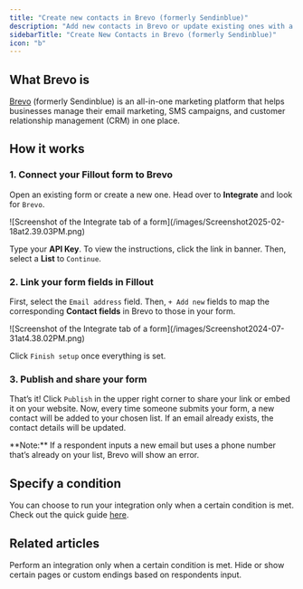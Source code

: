 ```yaml
---
title: "Create new contacts in Brevo (formerly Sendinblue)"
description: "Add new contacts in Brevo or update existing ones with a Fillout form. Set conditions to modify fields in your form."
sidebarTitle: "Create New Contacts in Brevo (formerly Sendinblue)"
icon: "b"
---
```


## What Brevo is

[Brevo](https://www.brevo.com/) (formerly Sendinblue) is an all-in-one marketing platform that helps businesses manage their email marketing, SMS campaigns, and customer relationship management (CRM) in one place.

## How it works

### **1. Connect your Fillout form to Brevo**

Open an existing form or create a new one. Head over to **Integrate** and look for `Brevo`.

<Frame>
  ![Screenshot of the Integrate tab of a form](/images/Screenshot2025-02-18at2.39.03PM.png)
</Frame>

Type your **API Key**. To view the instructions, click the link in banner. Then, select a **List** to `Continue`.

### **2. Link your form fields in Fillout**

First, select the `Email address` field. Then, `+ Add new` fields to map the corresponding **Contact fields** in Brevo to those in your form.

<Frame>
  ![Screenshot of the Integrate tab of a form](/images/Screenshot2024-07-31at4.38.02PM.png)
</Frame>

Click `Finish setup` once everything is set.

### **3. Publish and share your form**

That’s it\! Click `Publish` in the upper right corner to share your link or embed it on your website. Now, every time someone submits your form, a new contact will be added to your chosen list. If an email already exists, the contact details will be updated.

<Note>
  **Note:** If a respondent inputs a new email but uses a phone number that’s already on your list, Brevo will show an error.
</Note>

## **Specify a condition**

You can choose to run your integration only when a certain condition is met. Check out the quick guide [here](/conditional-integration).

## Related articles

<CardGroup cols={3}>
  <Card title="Conditional integration logic" icon="gear-complex" iconType="regular" color="#FFC738" href="/conditional-integration">
    Perform an integration only when a certain condition is met.
  </Card>
  <Card title="Page logic" icon="diagram-project" iconType="regular" color="#FFC738" href="/page-logic">
    Hide or show certain pages or custom endings based on respondents input.
  </Card>
</CardGroup>
